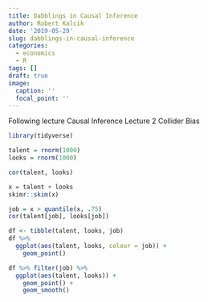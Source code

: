 ```yaml
---
title: Dabblings in Causal Inference
author: Robert Kalcik
date: '2019-05-29'
slug: dabblings-in-causal-inference
categories:
  - economics
  - R
tags: []
draft: true
image:
  caption: ''
  focal_point: ''
---
```


Following lecture Causal Inference Lecture 2 Collider Bias

```r
library(tidyverse)
```

```r
talent = rnorm(1000)
looks = rnorm(1000)

cor(talent, looks)
```

```r
x = talent + looks
skimr::skim(x)
```

```r
job = x > quantile(x, .75)
cor(talent[job], looks[job])
```

```r
df <- tibble(talent, looks, job) 
df %>% 
  ggplot(aes(talent, looks, colour = job)) + 
    geom_point()
```
```r
df %>% filter(job) %>% 
  ggplot(aes(talent, looks)) + 
    geom_point() + 
    geom_smooth()
```

